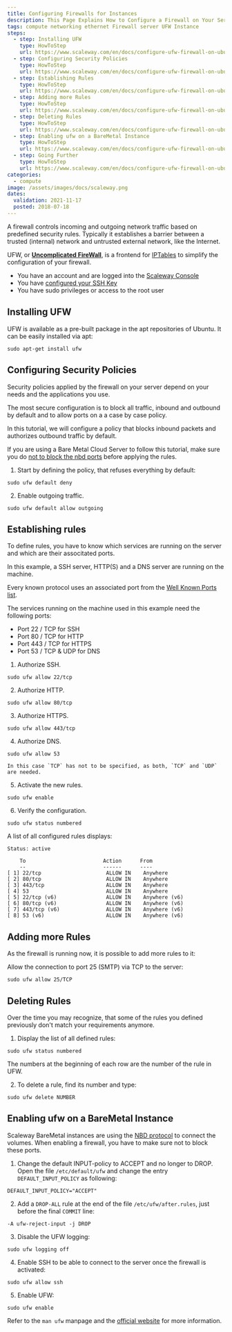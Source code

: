 ```yaml
---
title: Configuring Firewalls for Instances 
description: This Page Explains How to Configure a Firewall on Your Server.
tags: compute networking ethernet Firewall server UFW Instance
steps:
  - step: Installing UFW
    type: HowToStep
    url: https://www.scaleway.com/en/docs/configure-ufw-firewall-on-ubuntu-bionic-beaver/#-Installing-UFW
  - step: Configuring Security Policies
    type: HowToStep
    url: https://www.scaleway.com/en/docs/configure-ufw-firewall-on-ubuntu-bionic-beaver/#-Configuring-Security-Policies
  - step: Establishing Rules
    type: HowToStep
    url: https://www.scaleway.com/en/docs/configure-ufw-firewall-on-ubuntu-bionic-beaver/#-Establishing-rules
  - step: Adding more Rules
    type: HowToStep
    url: https://www.scaleway.com/en/docs/configure-ufw-firewall-on-ubuntu-bionic-beaver/#-Adding-more-Rules
  - step: Deleting Rules
    type: HowToStep
    url: https://www.scaleway.com/en/docs/configure-ufw-firewall-on-ubuntu-bionic-beaver/#-Deleting-Rules
  - step: Enabling ufw on a BareMetal Instance
    type: HowToStep
    url: https://www.scaleway.com/en/docs/configure-ufw-firewall-on-ubuntu-bionic-beaver/#-Enabling-ufw-on-a-BareMetal-Instance
  - step: Going Further
    type: HowToStep
    url: https://www.scaleway.com/en/docs/configure-ufw-firewall-on-ubuntu-bionic-beaver/#-Going-further
categories:
  - compute
image: /assets/images/docs/scaleway.png
dates:
  validation: 2021-11-17
  posted: 2018-07-18
---
```


A firewall controls incoming and outgoing network traffic based on predefined security rules. Typically it establishes a barrier between a trusted (internal) network and untrusted external network, like the Internet.

UFW, or **[Uncomplicated FireWall](https://en.wikipedia.org/wiki/Uncomplicated_Firewall)**, is a frontend for [IPTables](https://en.wikipedia.org/wiki/Iptables) to simplify the configuration of your firewall.

<Message type="requirement">

  - You have an account and are logged into the [Scaleway Console](https://console.scaleway.com)
  - You have [configured your SSH Key](/console/my-project/how-to/create-ssh-key/)
  - You have sudo privileges or access to the root user

</Message>

## Installing UFW

UFW is available as a pre-built package in the apt repositories of Ubuntu. It can be easily installed via apt:

  ```code
  sudo apt-get install ufw
  ```

## Configuring Security Policies

Security policies applied by the firewall on your server depend on your needs and the applications you use.

The most secure configuration is to block all traffic, inbound and outbound by default and to allow ports on a a case by case policy.

In this tutorial, we will configure a policy that blocks inbound packets and authorizes outbound traffic by default.

<Message type="note">

  If you are using a Bare Metal Cloud Server to follow this tutorial, make sure you do [not to block the nbd ports](#enabling-ufw-on-a-baremetal-instance) before applying the rules.

</Message> 

1. Start by defining the policy, that refuses everything by default:

  ```code
  sudo ufw default deny
  ```

2. Enable outgoing traffic.

  ```code
  sudo ufw default allow outgoing
  ```

## Establishing rules

To define rules, you have to know which services are running on the server and which are their associtated ports.

In this example, a SSH server, HTTP(S) and a DNS server are running on the machine.

Every known protocol uses an associated port from the [Well Known Ports list](https://en.wikipedia.org/wiki/List_of_TCP_and_UDP_port_numbers).

The services running on the machine used in this example need the following ports:

- Port 22 / TCP for SSH
- Port 80 / TCP for HTTP
- Port 443 / TCP for HTTPS
- Port 53 / TCP & UDP for DNS

1. Authorize SSH.

  ```code
  sudo ufw allow 22/tcp
  ```

2. Authorize HTTP.

  ```code
  sudo ufw allow 80/tcp
  ```

3. Authorize HTTPS.

  ```code
  sudo ufw allow 443/tcp
  ```

4. Authorize DNS.

  ```code
  sudo ufw allow 53
  ```

  <Message type="note">

    In this case `TCP` has not to be specified, as both, `TCP` and `UDP` are needed.

  </Message>

5. Activate the new rules.

  ```code
  sudo ufw enable
  ```

6. Verify the configuration.

  ```code
  sudo ufw status numbered
  ```

  A list of all configured rules displays:

  ```code
  Status: active

      To                         Action      From
      --                         ------      ----
  [ 1] 22/tcp                     ALLOW IN    Anywhere
  [ 2] 80/tcp                     ALLOW IN    Anywhere
  [ 3] 443/tcp                    ALLOW IN    Anywhere
  [ 4] 53                         ALLOW IN    Anywhere
  [ 5] 22/tcp (v6)                ALLOW IN    Anywhere (v6)
  [ 6] 80/tcp (v6)                ALLOW IN    Anywhere (v6)
  [ 7] 443/tcp (v6)               ALLOW IN    Anywhere (v6)
  [ 8] 53 (v6)                    ALLOW IN    Anywhere (v6)
  ```

## Adding more Rules

As the firewall is running now, it is possible to add more rules to it:

Allow the connection to port 25 (SMTP) via TCP to the server:

```code
sudo ufw allow 25/TCP
```

## Deleting Rules

Over the time you may recognize, that some of the rules you defined previously don't match your requirements anymore.

1. Display the list of all defined rules:

  ```code
  sudo ufw status numbered
  ```

  The numbers at the beginning of each row are the number of the rule in UFW.

2. To delete a rule, find its number and type:

  ```code
  sudo ufw delete NUMBER
  ```

## Enabling ufw on a BareMetal Instance

Scaleway BareMetal instances are using the [NBD protocol](https://en.wikipedia.org/wiki/Network_block_device) to connect the volumes. When enabling a firewall, you have to make sure not to block these ports.

1. Change the default INPUT-policy to ACCEPT and no longer to DROP. Open the file `/etc/default/ufw` and change the entry `DEFAULT_INPUT_POLICY` as following:

  ```code
  DEFAULT_INPUT_POLICY="ACCEPT"
  ```

2. Add a `DROP-ALL` rule at the end of the file `/etc/ufw/after.rules`, just before the final `COMMIT` line:

  ```code
  -A ufw-reject-input -j DROP
  ```

3. Disable the UFW logging:

  ```code
  sudo ufw logging off
  ```

4. Enable SSH to be able to connect to the server once the firewall is activated:

  ```code
  sudo ufw allow ssh
  ```

5. Enable UFW:

  ```code
  sudo ufw enable
  ```

Refer to the `man ufw` manpage and the [official website](https://wiki.ubuntu.com/UncomplicatedFirewall) for more information.
